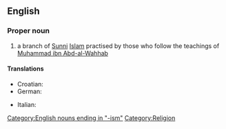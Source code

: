 {{wikipedia}}
==English==
===Proper noun===
{{en-noun|-}}
# a branch of [[Sunni]] [[Islam]] practised by those who follow the teachings of [[w:Muhammad ibn Abd-al-Wahhab|Muhammad ibn Abd-al-Wahhab]]

====Translations====
{{trans-top}}
* Croatian: {{t-|hr|vahabizam|m}}
* German: {{t-|de|Wahhabismus|m}}
{{trans-mid}}
* Italian: {{t-|it|wahhabismo|m}}
{{trans-bottom}}

[[Category:English nouns ending in "-ism"]]
[[Category:Religion]]